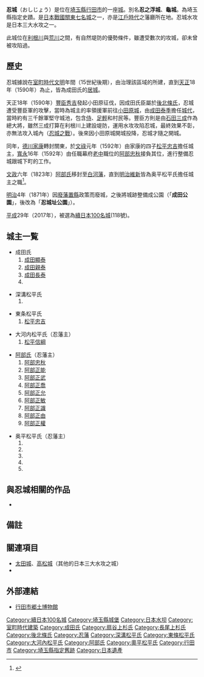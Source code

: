 {{Coord|36|8|13.74|N|139|27|10.36|E|scale:60000|display=title}}
{{日本城郭概要表|
nihongo = 忍城|
hiragana= おしじょう|
romaji= Oshi-jō|
img = File:Oshi-jo fukugen 001.jpg|
img_capt = 模擬御三階櫓 {{Infobox mapframe|tyep=shape|zoom=14|frame-width=260}}|
img_width =220px|
name = 忍城|
pref = 埼玉縣|
ar_called = 忍之浮城、龜城|
struct =  [[平城_(城郭分類)|平城]]|
tower_struct = 御三階櫓（1701年）非現存<br />層塔型3重3階（1988年）模擬或復興|
builders = 成田氏|
build_y = [[文明_(後土御門天皇)|文明]]年間（15世紀後期）|
revamp = |
rulers = 成田氏、松平氏等|
reject_y = [[明治|明治]]4年（1871年）|
remains = 土壘、堀、移築門|
rebuilding things = 櫓・模擬門|
cultural asset = 埼玉縣指定史蹟|
location = {{Coord|36|8|13.74|N|139|27|10.36|E|scale:60000}}|
}}

'''忍城'''（おしじょう）是位在[[埼玉縣|埼玉縣]][[行田市|行田市]]的一座[[城_(日本)|城]]。別名'''忍之浮城'''、'''龜城'''。為埼玉縣指定史蹟。是[[戰國時代_(日本)|日本戰國]][[關東七名城|關東七名城]]之一，亦是[[江戶時代|江戶時代]]{{link-ja|忍藩|忍藩}}之藩廳所在地。忍城水攻是日本三大水攻之一。

此城位在[[利根川|利根川]]與[[荒川_(關東)|荒川]]之間，有自然堤防的優勢條件，雖遭受數次的攻城，卻未曾被攻陷過。

== 歷史 ==
忍城據說在[[室町時代|室町時代]][[文明_(後土御門天皇)|文明]]年間（15世紀後期），由治理該區域的{{link-ja|成田氏|成田氏}}所建，直到[[天正_(日本)|天正]]18年（1590年）為止，皆為成田氏的[[居城|居城]]。

天正18年（1590年）[[豐臣秀吉|豐臣秀吉]]發起小田原征伐，因成田氏臣屬於[[後北條氏|後北條氏]]，忍城遭受豐臣軍的攻擊，當時為城主的{{link-ja|成田氏長|成田氏長}}率領援軍前往[[小田原城|小田原城]]，由[[成田泰季|成田泰季]]擔任[[城代|城代]]，當時約有三千餘軍堅守城池，包含[[侍|侍]]、[[足輕|足輕]]和村民等。豐臣方則是由[[石田三成|石田三成]]作為總大將，雖然三成打算在利根川上建設堤防，運用水攻攻陷忍城，最終效果不彰，亦無法攻入城內（[[小田原之戰#忍城之战|忍城之戰]]）。後來因小田原城開城投降，忍城才隨之開城。

同年，[[德川家康|德川家康]]轉封關東，於[[文祿|文祿]]元年（1592年）由家康的四子[[松平忠吉|松平忠吉]]擔任城主，[[寬永|寬永]]16年（1592年）由任職幕府[[老中|老中]]職位的[[阿部忠秋|阿部忠秋]]接負其位，進行整備忍城跟城下町的工作。

[[文政|文政]]六年（1823年）[[阿部氏_(徳川譜代)|阿部氏]]移封至[[白河藩|白河藩]]，直到[[明治維新|明治維新]]皆為奥平松平氏擔任城主之職<ref>{{Cite web |url=https://www.city.gyoda.lg.jp/41/03/10/bunkazai_itiran/osijyouato.html |title=忍城跡 |access-date=2021-08-14 |archive-date=2021-08-14 |archive-url=https://web.archive.org/web/20210814162241/https://www.city.gyoda.lg.jp/41/03/10/bunkazai_itiran/osijyouato.html |dead-url=no }}</ref>。

[[明治|明治]]4年（1871年）因[[廢藩置縣|廢藩置縣]]政策而廢城，之後將城跡整備成公園（「'''成田公園'''」，後改為「'''忍城址公園'''」）。

[[平成|平成]]29年（2017年），被選為[[續日本100名城|續日本100名城]](118號)。

== 城主一覧 ==
* 成田氏
*# [[成田顯泰|成田顯泰]]
*# [[成田親泰|成田親泰]]
*# [[成田長泰|成田長泰]]
*# {{link-ja|成田氏長|成田氏長}}

* 深溝松平氏
*# {{link-ja|松平家忠|松平家忠}}

* 東条松平氏
*# [[松平忠吉|松平忠吉]]

* 大河内松平氏（忍藩主）
*# [[松平信綱|松平信綱]]

* [[阿部氏_(徳川譜代)|阿部氏]]（忍藩主）
*# [[阿部忠秋|阿部忠秋]]
*# [[阿部正能|阿部正能]]
*# [[阿部正武|阿部正武]]
*# [[阿部正喬|阿部正喬]]
*# [[阿部正允|阿部正允]]
*# [[阿部正敏|阿部正敏]]
*# [[阿部正識|阿部正識]]
*# [[阿部正由|阿部正由]]
*# [[阿部正權|阿部正權]]

* 奥平松平氏（忍藩主）
*# {{link-ja|松平忠堯|松平忠堯}}
*# {{link-ja|松平忠彥|松平忠彦}}
*# {{link-ja|松平忠國|松平忠国}}
*# {{link-ja|松平忠誠|松平忠誠}}
*# {{link-ja|松平忠敬|松平忠敬}}

== 與忍城相關的作品 ==
* {{link-ja|傀儡之城|のぼうの城}}

== 備註 ==
{{Reflist}}

== 關連項目 ==
* [[太田城_(紀伊國)|太田城]]、[[高松城_(備中國)|高松城]]（其他的日本三大水攻之城）
* {{link-ja|水城公園|水城公園}}

== 外部連結 ==
* [http://www.city.gyoda.lg.jp/kyoiku/iinkai/sisetu/hakubutukan.html 行田市郷土博物館] {{Wayback|url=http://www.city.gyoda.lg.jp/kyoiku/iinkai/sisetu/hakubutukan.html |date=20210126060000 }}

{{DEFAULTSORT:Oshi Jou}}
{{續日本100名城}}
[[Category:續日本100名城|Category:續日本100名城]]
[[Category:埼玉縣城堡|Category:埼玉縣城堡]]
[[Category:日本水坝|Category:日本水坝]]
[[Category:室町時代建築|Category:室町時代建築]]
[[Category:成田氏|Category:成田氏]]
[[Category:扇谷上杉氏|Category:扇谷上杉氏]]
[[Category:長尾上杉氏|Category:長尾上杉氏]]
[[Category:後北條氏|Category:後北條氏]]
[[Category:忍藩|Category:忍藩]]
[[Category:深溝松平氏|Category:深溝松平氏]]
[[Category:東條松平氏|Category:東條松平氏]]
[[Category:大河內松平氏|Category:大河內松平氏]]
[[Category:阿部氏|Category:阿部氏]]
[[Category:奧平松平氏|Category:奧平松平氏]]
[[Category:行田市|Category:行田市]]
[[Category:埼玉縣指定舊跡|Category:埼玉縣指定舊跡]]
[[Category:日本遺產|Category:日本遺產]]